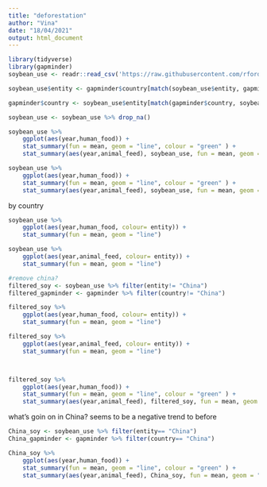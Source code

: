 ```yaml
---
title: "deforestation"
author: "Vina"
date: "18/04/2021"
output: html_document
---
```


```r
library(tidyverse)
library(gapminder)
soybean_use <- readr::read_csv('https://raw.githubusercontent.com/rfordatascience/tidytuesday/master/data/2021/2021-04-06/soybean_use.csv')

```

```r
soybean_use$entity <- gapminder$country[match(soybean_use$entity, gapminder$country)] 

gapminder$country <- soybean_use$entity[match(gapminder$country, soybean_use$entity)] 

soybean_use <- soybean_use %>% drop_na()

soybean_use %>% 
    ggplot(aes(year,human_food)) +
    stat_summary(fun = mean, geom = "line", colour = "green" ) +
    stat_summary(aes(year,animal_feed), soybean_use, fun = mean, geom = "line", colour = "black")

soybean_use %>% 
    ggplot(aes(year,human_food)) +
    stat_summary(fun = mean, geom = "line", colour = "green" ) +
    stat_summary(aes(year,animal_feed), soybean_use, fun = mean, geom = "line", colour = "black") + stat_summary(aes(year,gdpPercap), gapminder, fun = mean, geom = "line", colour = "red") + stat_summary(aes(year,lifeExp), gapminder, fun = mean, geom = "line", colour = "blue") + scale_y_continuous(labels = scales::comma) 
```


by country


```r
soybean_use %>% 
    ggplot(aes(year,human_food, colour= entity)) +
    stat_summary(fun = mean, geom = "line")

soybean_use %>% 
    ggplot(aes(year,animal_feed, colour= entity)) +
    stat_summary(fun = mean, geom = "line")
```

```r

#remove china?
filtered_soy <- soybean_use %>% filter(entity!= "China")
filtered_gapminder <- gapminder %>% filter(country!= "China")

filtered_soy %>% 
    ggplot(aes(year,human_food, colour= entity)) +
    stat_summary(fun = mean, geom = "line")

filtered_soy %>% 
    ggplot(aes(year,animal_feed, colour= entity)) +
    stat_summary(fun = mean, geom = "line")



filtered_soy %>% 
    ggplot(aes(year,human_food)) +
    stat_summary(fun = mean, geom = "line", colour = "green" ) +
    stat_summary(aes(year,animal_feed), filtered_soy, fun = mean, geom = "line", colour = "black") + stat_summary(aes(year,gdpPercap), filtered_gapminder, fun = mean, geom = "line", colour = "red") + stat_summary(aes(year,lifeExp), filtered_gapminder, fun = mean, geom = "line", colour = "blue")+ scale_y_continuous(labels = scales::comma) 


```

what's goin on in China? seems to be a negative trend to before 

```r
China_soy <- soybean_use %>% filter(entity== "China")
China_gapminder <- gapminder %>% filter(country== "China")

China_soy %>% 
    ggplot(aes(year,human_food)) +
    stat_summary(fun = mean, geom = "line", colour = "green" ) +
    stat_summary(aes(year,animal_feed), China_soy, fun = mean, geom = "line", colour = "black") + stat_summary(aes(year,gdpPercap), China_gapminder, fun = mean, geom = "line", colour = "red") + stat_summary(aes(year,lifeExp), China_gapminder, fun = mean, geom = "line", colour = "blue")+ scale_y_continuous(labels = scales::comma)
```
